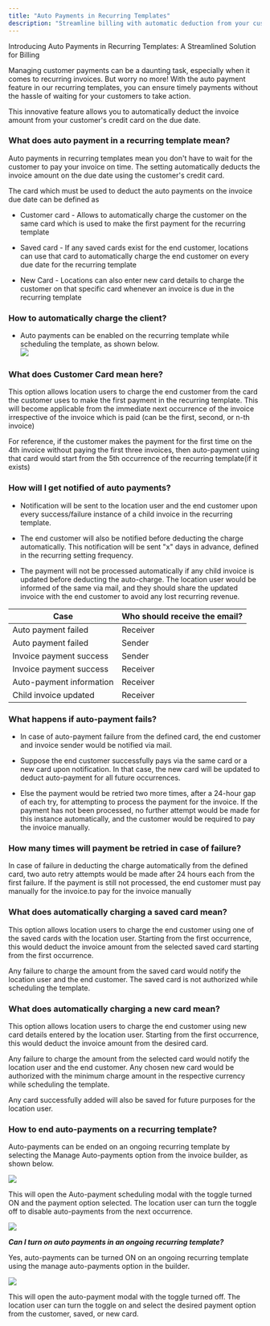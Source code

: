 ```yaml
---
title: "Auto Payments in Recurring Templates"
description: "Streamline billing with automatic deduction from your customer's credit card on the due date, ensuring timely payments without waiting for customer action."
---
```


Introducing Auto Payments in Recurring Templates: A Streamlined Solution for Billing

Managing customer payments can be a daunting task, especially when it comes to recurring invoices. But worry no more! With the auto payment feature in our recurring templates, you can ensure timely payments without the hassle of waiting for your customers to take action.

This innovative feature allows you to automatically deduct the invoice amount from your customer's credit card on the due date.

### What does auto payment in a recurring template mean?

Auto payments in recurring templates mean you don't have to wait for the customer to pay your invoice on time. The setting automatically deducts the invoice amount on the due date using the customer's credit card.

The card which must be used to deduct the auto payments on the invoice due date can be defined as

-   Customer card - Allows to automatically charge the customer on the same card which is used to make the first payment for the recurring template
    
-   Saved card - If any saved cards exist for the end customer, locations can use that card to automatically charge the end customer on every due date for the recurring template
    
-   New Card - Locations can also enter new card details to charge the customer on that specific card whenever an invoice is due in the recurring template

### How to automatically charge the client?

-   Auto payments can be enabled on the recurring template while scheduling the template, as shown below.     
  ![](https://s3.amazonaws.com/cdn.freshdesk.com/data/helpdesk/attachments/production/48242859063/original/ITni0cQc1eUZ7DTw2wRWO4Yaa7guwqmH3g.png?1659534278)

### What does Customer Card mean here?
  
This option allows location users to charge the end customer from the card the customer uses to make the first payment in the recurring template. This will become applicable from the immediate next occurrence of the invoice irrespective of the invoice which is paid (can be the first, second, or n-th invoice)

For reference, if the customer makes the payment for the first time on the 4th invoice without paying the first three invoices, then auto-payment using that card would start from the 5th occurrence of the recurring template(if it exists)  

### How will I get notified of auto payments? 

-   Notification will be sent to the location user and the end customer upon every success/failure instance of a child invoice in the recurring template.
-   The end customer will also be notified before deducting the charge automatically. This notification will be sent "x" days in advance, defined in the recurring setting frequency.
    
-   The payment will not be processed automatically if any child invoice is updated before deducting the auto-charge. The location user would be informed of the same via mail, and they should share the updated invoice with the end customer to avoid any lost recurring revenue.

| Case | Who should receive the email? |
|--|--|
| Auto payment failed | Receiver |
| Auto payment failed | Sender |
|Invoice payment success| Sender|
| Invoice payment success | Receiver |
| Auto-payment information | Receiver |
|Child invoice updated |Receiver|

### What happens if auto-payment fails?

-   In case of auto-payment failure from the defined card, the end customer and invoice sender would be notified via mail.
-   Suppose the end customer successfully pays via the same card or a new card upon notification. In that case, the new card will be updated to deduct auto-payment for all future occurrences.
    
-   Else the payment would be retried two more times, after a 24-hour gap of each try, for attempting to process the payment for the invoice. If the payment has not been processed, no further attempt would be made for this instance automatically, and the customer would be required to pay the invoice manually.

### How many times will payment be retried in case of failure?

In case of failure in deducting the charge automatically from the defined card, two auto retry attempts would be made after 24 hours each from the first failure. If the payment is still not processed, the end customer must pay manually for the invoice.to pay for the invoice manually

### What does automatically charging a saved card mean?

This option allows location users to charge the end customer using one of the saved cards with the location user. Starting from the first occurrence, this would deduct the invoice amount from the selected saved card starting from the first occurrence.

Any failure to charge the amount from the saved card would notify the location user and the end customer. The saved card is not authorized while scheduling the template.

### What does automatically charging a new card mean?

This option allows location users to charge the end customer using new card details entered by the location user. Starting from the first occurrence, this would deduct the invoice amount from the desired card.

Any failure to charge the amount from the selected card would notify the location user and the end customer. Any chosen new card would be authorized with the minimum charge amount in the respective currency while scheduling the template.

Any card successfully added will also be saved for future purposes for the location user.

### How to end auto-payments on a recurring template?

Auto-payments can be ended on an ongoing recurring template by selecting the Manage Auto-payments option from the invoice builder, as shown below.

![](https://s3.amazonaws.com/cdn.freshdesk.com/data/helpdesk/attachments/production/48242640177/original/Ofz7DZ8pfpvGRMTZWek3tfVv1UJzoSu9qA.png?1659457401)
  
This will open the Auto-payment scheduling modal with the toggle turned ON and the payment option selected. The location user can turn the toggle off to disable auto-payments from the next occurrence.

![](https://s3.amazonaws.com/cdn.freshdesk.com/data/helpdesk/attachments/production/48245831218/original/1D6-aru93aKFHnuedU4CVieJX5PT17utCA.png?1660737284)
  
***Can I turn on auto payments in an ongoing recurring template?***

Yes, auto-payments can be turned ON on an ongoing recurring template using the manage auto-payments option in the builder.

![](https://s3.amazonaws.com/cdn.freshdesk.com/data/helpdesk/attachments/production/48242640181/original/ZHrH2tOucpRTfouEBosgRkSJRrGgALK_tA.png?1659457401)

This will open the auto-payment modal with the toggle turned off. The location user can turn the toggle on and select the desired payment option from the customer, saved, or new card.